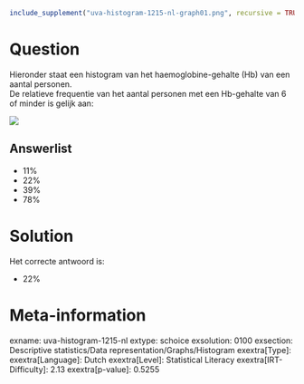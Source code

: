 ```r
include_supplement("uva-histogram-1215-nl-graph01.png", recursive = TRUE)
```

Question
========

Hieronder staat een histogram van het haemoglobine-gehalte (Hb) van een
aantal personen.\
De relatieve frequentie van het aantal personen met een Hb-gehalte van 6
of minder is gelijk aan:

![](uva-histogram-1215-nl-graph01.png)

Answerlist
----------

* 11%
* 22%
* 39%
* 78%

Solution
========

Het correcte antwoord is: 

* 22%

Meta-information
================
exname: uva-histogram-1215-nl
extype: schoice
exsolution: 0100
exsection: Descriptive statistics/Data representation/Graphs/Histogram
exextra[Type]: 
exextra[Language]: Dutch
exextra[Level]: Statistical Literacy
exextra[IRT-Difficulty]: 2.13
exextra[p-value]: 0.5255
